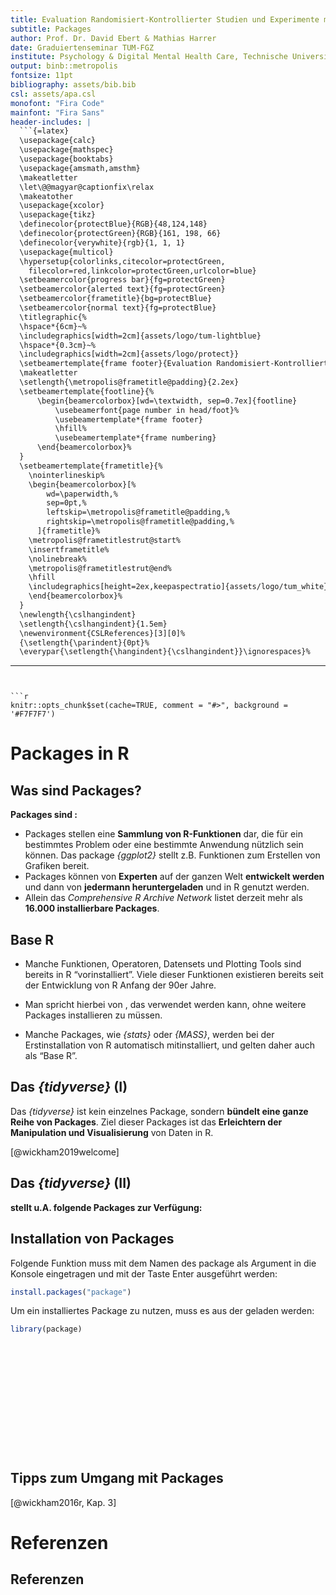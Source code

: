 ```yaml
---
title: Evaluation Randomisiert-Kontrollierter Studien und Experimente mit \textsf{R}
subtitle: Packages
author: Prof. Dr. David Ebert & Mathias Harrer
date: Graduiertenseminar TUM-FGZ
institute: Psychology & Digital Mental Health Care, Technische Universität München
output: binb::metropolis
fontsize: 11pt
bibliography: assets/bib.bib
csl: assets/apa.csl
monofont: "Fira Code"
mainfont: "Fira Sans"
header-includes: |
  ```{=latex}
  \usepackage{calc}
  \usepackage{mathspec}
  \usepackage{booktabs}
  \usepackage{amsmath,amsthm}
  \makeatletter
  \let\@@magyar@captionfix\relax
  \makeatother
  \usepackage{xcolor}
  \usepackage{tikz}
  \definecolor{protectBlue}{RGB}{48,124,148}
  \definecolor{protectGreen}{RGB}{161, 198, 66}
  \definecolor{verywhite}{rgb}{1, 1, 1}
  \usepackage{multicol}
  \hypersetup{colorlinks,citecolor=protectGreen,
    filecolor=red,linkcolor=protectGreen,urlcolor=blue}
  \setbeamercolor{progress bar}{fg=protectGreen}
  \setbeamercolor{alerted text}{fg=protectGreen}
  \setbeamercolor{frametitle}{bg=protectBlue}
  \setbeamercolor{normal text}{fg=protectBlue}
  \titlegraphic{%
  \hspace*{6cm}~%
  \includegraphics[width=2cm]{assets/logo/tum-lightblue}
  \hspace*{0.3cm}~%
  \includegraphics[width=2cm]{assets/logo/protect}}
  \setbeamertemplate{frame footer}{Evaluation Randomisiert-Kontrollierter Studien und Experimente mit \textsf{R}}%         <- !!SET FOOTER TITLE!!
  \makeatletter
  \setlength{\metropolis@frametitle@padding}{2.2ex}
  \setbeamertemplate{footline}{%
      \begin{beamercolorbox}[wd=\textwidth, sep=0.7ex]{footline}
          \usebeamerfont{page number in head/foot}%
          \usebeamertemplate*{frame footer}
          \hfill%
          \usebeamertemplate*{frame numbering}
      \end{beamercolorbox}%
  }
  \setbeamertemplate{frametitle}{%
    \nointerlineskip%
    \begin{beamercolorbox}[%
        wd=\paperwidth,%
        sep=0pt,%
        leftskip=\metropolis@frametitle@padding,%
        rightskip=\metropolis@frametitle@padding,%
      ]{frametitle}%
    \metropolis@frametitlestrut@start%
    \insertframetitle%
    \nolinebreak%
    \metropolis@frametitlestrut@end%
    \hfill
    \includegraphics[height=2ex,keepaspectratio]{assets/logo/tum_white}
    \end{beamercolorbox}%
  }
  \newlength{\cslhangindent}
  \setlength{\cslhangindent}{1.5em}
  \newenvironment{CSLReferences}[3][0]%
  {\setlength{\parindent}{0pt}%
  \everypar{\setlength{\hangindent}{\cslhangindent}}\ignorespaces}%
  ```
---
```


```r
knitr::opts_chunk$set(cache=TRUE, comment = "#>", background = '#F7F7F7')
```


# Packages in R

## Was sind Packages?

**Packages sind \alert{Sets von Funktionen}:**

\begin{center}
\includegraphics[width=0.2\textwidth]{assets/open_package.png}
\end{center}

\small
- Packages stellen eine **Sammlung von R-Funktionen** dar, die für ein bestimmtes Problem oder eine bestimmte Anwendung nützlich sein können. Das package _{ggplot2}_ stellt z.B. Funktionen zum Erstellen von Grafiken bereit.
- Packages können von **Experten** auf der ganzen Welt **entwickelt werden** und dann von **jedermann heruntergeladen** und in R genutzt werden.
- Allein das _Comprehensive R Archive Network_ listet derzeit mehr als **16.000 installierbare Packages**.
\par \normalsize



## Base R

- Manche Funktionen, Operatoren, Datensets und Plotting Tools sind bereits in R "vorinstalliert". Viele dieser Funktionen existieren bereits seit der Entwicklung von R Anfang der 90er Jahre.

- Man spricht hierbei von **\alert{"Base R"}**, das verwendet werden kann, ohne weitere Packages installieren zu müssen. 

- Manche Packages, wie _{stats}_ oder _{MASS}_, werden bei der Erstinstallation von R automatisch mitinstalliert, und gelten daher auch als "Base R".




## Das _{tidyverse}_ (I)

Das _{tidyverse}_ ist kein einzelnes Package, sondern **bündelt eine ganze Reihe von Packages**. Ziel dieser Packages ist das **Erleichtern der Manipulation und Visualisierung** von Daten in R.

\begin{center}
\includegraphics[width=0.5\textwidth]{assets/tidyverse.png}
\end{center}

\scriptsize \href{https://www.tidyverse.org/}{www.tidyverse.org} [@wickham2019welcome]\par 

## Das _{tidyverse}_ (II)

**\textsf{tidyverse} stellt u.A. folgende Packages zur Verfügung:**

\metroset{block=fill} 
\begin{exampleblock}{\emph{\{ggplot2\}}}
 \begin{itemize}
 \item Nutzung zur Erstellung von Grafiken
 \end{itemize}
\end{exampleblock}

\metroset{block=fill} 
\begin{exampleblock}{\emph{\{dplyr\}}}
 \begin{itemize}
 \item Nutzung zur Manipulation von Daten
 \end{itemize}
\end{exampleblock}

\metroset{block=fill} 
\begin{exampleblock}{\emph{\{purrr\}}}
 \begin{itemize}
 \item Erleichtert "Functional Programming" in \textsf{R}
 \item Erleichtert Arbeit mit Funktionen und Vektoren
 \end{itemize}
\end{exampleblock}



## Installation von Packages

\small

Folgende Funktion muss mit dem Namen des package als Argument in die Konsole eingetragen und mit der Taste Enter ausgeführt werden:

```r
install.packages("package")
```

\metroset{block=fill} 
\begin{block}{\small Info}
  Installierte Packages werden der \emph{system library} hinzugefügt und unter \emph{Packages} (in RStudio im rechten unteren Fenster zu finden) aufgelistet.
\end{block}

Um ein installiertes Package zu nutzen, muss es aus der \emph{system library} geladen werden:

```r
library(package)
```

\metroset{block=fill} 
\begin{block}{\small Cave}
  Packages müssen nur einmal installiert, aber jedes Mal neu geladen werden, wenn \textsf{R} neu gestartet wird.
\end{block}

\par \normalsize



## $~$

\begin{tikzpicture}[remember picture,overlay]  
  \node [xshift=0cm,yshift=-0.6cm] at (current page.center)
    {\includegraphics[width=1.05\paperwidth]{assets/bg-praxis.jpg}};
\end{tikzpicture}

\Huge
\colorbox{white}{\textbf{ Praxis-Teil }} \par \normalsize 

\colorbox{white}{\textbf{ Installation des \emph{\{tidyverse\}} }}

$$~$$
$$~$$
$$~$$
$$~$$
$$~$$

## Tipps zum Umgang mit Packages

\small
\begin{enumerate}
  \item[$\checkmark$] \textbf{Der Befehl \texttt{install.packages()} wird normalerweise nicht in \textsf{R} Skripte mit aufgenommen:} wenn Skripte mit anderen geteilt werden, gilt es als "unziemlich", Settings auf Computern von anderen zu ändern.
  \item[$\checkmark$] Zur besseren Übersicht wird empfohlen, \textbf{alle Packages}, die zur Ausführung des R Skripts geladen werden müssen, \textbf{an den Anfang des Skripts} zu schreiben (sogenannte "Dependencies").
  \item[$\checkmark$] Manche Funktionen werden in verschiedenen Packages unterschiedlich genutzt. Mit folgender Schreibweise kann \textbf{genau spezifiziert werden, aus welchem Package die Funktion genommen werden soll: \texttt{package::function()}}.
  \newline $\rightarrow$ Beispiel: \texttt{ggplot2::ggplot()} bedeutet, dass die \texttt{ggplot} Funktion aus dem \emph{\{ggplot2\}} Package genutzt wird.
\end{enumerate}

\scriptsize [@wickham2016r, Kap. 3] \par \normalsize

# Referenzen

## Referenzen {.allowframebreaks}

\scriptsize





